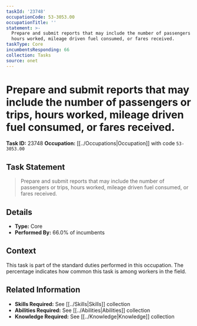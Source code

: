 ```yaml
---
taskId: '23748'
occupationCode: 53-3053.00
occupationTitle: ''
statement: >-
  Prepare and submit reports that may include the number of passengers or trips,
  hours worked, mileage driven fuel consumed, or fares received.
taskType: Core
incumbentsResponding: 66
collection: Tasks
source: onet
---
```

# Prepare and submit reports that may include the number of passengers or trips, hours worked, mileage driven fuel consumed, or fares received.

**Task ID:** 23748
**Occupation:** [[../Occupations|Occupation]] with code `53-3053.00`

## Task Statement

> Prepare and submit reports that may include the number of passengers or trips, hours worked, mileage driven fuel consumed, or fares received.

## Details

- **Type:** Core
- **Performed By:** 66.0% of incumbents

## Context

This task is part of the standard duties performed in this occupation. The percentage indicates how common this task is among workers in the field.

## Related Information

- **Skills Required:** See [[../Skills|Skills]] collection
- **Abilities Required:** See [[../Abilities|Abilities]] collection
- **Knowledge Required:** See [[../Knowledge|Knowledge]] collection
